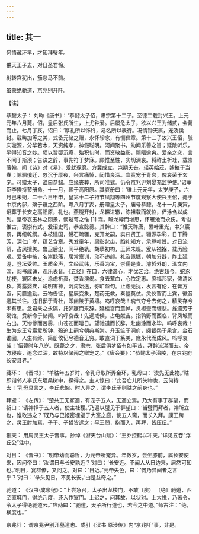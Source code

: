 ```yaml
---
---
---
```

title: 其一
---




何悟藏环早，才知拜璧年。

翀天王子去，对日圣君怜。

树转宫犹出，笳悲马不前。

虽蒙绝驰道，京兆别开阡。

【注】

恭懿太子： 刘昫《唐书》：“恭懿太子佋，肃宗第十二子。至德二载封兴王。上元元年六月薨。佋，皇后张氏所生，上尤钟爱。后屡危太子，欲以兴王为储贰，会薨而止。七月丁亥，诏曰：‘厚礼所以饰终，易名所以表行。况情钟天属，宠及侯封。载畴加等之美，式备元储之赠，永怀轸念，有恻彝章。第十二子故兴王佋，毓庆璇源，分华若木，天资纯孝，神假聪明。河间聚书，幼闻乐善之旨；延陵听乐，早得知音之妙。顷以暂婴沉瘵，殆积旬时，而资敬益彰，颖晤逾爽。爱亲之恋，言不间于斯须；告诀之辞，事先符于梦寐。顾惟至性，实切深哀。将祚土析珪，载崇藩翰，闻《诗》对《易》，爰就琢磨。方冀成立，岂期夭丧。瑶英始茂，遽摧于当春；隙驷俄迁，忽沉于厚夜，兴言痛悼，闵惜良深。宜贲宠于青宫，俾哀荣于玄穸。可赠太子，谥曰恭懿。应缘丧葬，所司准式。仍令京兆尹刘晏充监护使。’诏宰臣李揆持节册命。十一月，葬于高阳原。其哀册曰：‘维上元元年，太岁庚子，六月己未朔，二十六日甲申，皇第十二子持节凤翔等四州节度观察大使兴王佋，薨于中京内邸，殡于寝之西阶。粤八月丁亥，册赠皇太子，庙号恭懿。冬十一月庚寅，诏葬于长安之高阳原，礼也。燕隧开封，龙輼进辙，陈祖载而就位，俨涂刍以成列。皇帝哀玉林之閟景，悯璇萼之惟 [1] 霜。瞻龙綍而增思，怀雁池而永伤。考谥惟古，褒崇有式。爰诏史司，恭宣懿德。其辞曰：“惟天祚唐，累叶重光，中兴宸景，再纽乾纲。本枝建国，磐石疏疆，克开龙嗣，实曰贤王。骊源孕彩，日干腾芳，深仁广孝，蕴艺含章。秀发童年，惠彰龀齿，蹈礼知方，承尊叶旨。对日流辩，占凤擅美。鲁卫后尘，间平绝轨。胡孽初构，王师未班。爰从襁褓，载历险艰。爱备中掖，名崇懿藩，居常禀训，动不违颜。礼及佩觽，朝加分器，胙土延渥，登坛受帅。玉质金声，文经武纬，乐善为宝，崇儒是贵。濬哲外朗，温文内深，阅书成诵，观乐表音。《五经》在口，六律谐心，才优艺洽，绝古超今。蛇豕犹梗，寰区未乂。涤虑祈真，焚香演偈。食去荤血，心依定惠。庶福邦家，俾清凶秽。雾露婴疾，聪明害神，沉疴始遘，弥旷盈旬。止虑无扰，发言有伦，在膏方亟，问膳逾勤。云物告征，星辰变象，楚药无救，秦毉莫仗。灵仪窅而上宾，徽音邈其长往。违旧邸于青社，即幽陵于黄壤。呜呼哀哉！魂气夺兮去何之，精灵存兮孝有思。念君亲之永隔，托梦寐而来辞。延桂宫而震悼，贯椒壸而缠悲。旌遗芳于碣馆，贲新命于储闱。呜呼哀哉！先远戒候，占龟献吉。指鹑野而西临，背凤城而右出。天惨惨而苦雾，山苍苍而曀日。望驰道而长辞，赴幽涂而永毕。呜呼哀哉！生为宠王兮宸爱所钟，殁追上嗣兮朝典斯崇。升玉笙于洞府，阅银棨于泉宫。金石谁固，人生有终，简册攸记兮德音无穷。敢直词于篆美，庶永代而成风。呜呼哀哉！’佋薨时年八岁。既薨之夕，肃宗、张后俱梦佋有如平昔，拜辞流涕而去。帝方寝疾，追念过深，故特以储闱之赠宠之。”《唐会要》：“恭懿太子沿陵，在京兆府长安县界。”

藏环： 《晋书》：“羊祜年五岁时，令乳母取所弄金环，乳母曰：‘汝先无此物。’祜即诣邻人李氏东垣桑树中，探得之。主人惊曰：‘此吾亡儿所失物也，云何持去！’乳母具言之，李氏悲惋。时人异之，谓李氏子则祜之前身也。”

拜璧： 《左传》：“楚共王无冢適，有宠子五人，无適立焉。乃大有事于群望，而祈曰：‘请神择于五人者，使主社稷。’乃遍以璧见于群望曰：‘当璧而拜者，神所立也，谁敢违之？’既乃与巴姬密埋璧于大室之庭，使五人斋，而长入拜。康王跨之，灵王肘加焉，子干、子晳皆远之；平王弱，抱而入，再拜，皆压纽。”

翀天： 用周灵王太子晋事。孙绰《游天台山赋》：“王乔控鹤以冲天。”详见五卷“浮丘公”注中。

对日： 《晋书》：“明帝幼而聪哲，为元帝所宠异。年数岁，尝坐膝前，属长安使来，因问帝曰：‘汝谓日与长安孰近？’对曰：‘长安近。不闻人从日边来，居然可知也。’明日，宴群僚，又问之。对曰：‘日近。’元帝失色，曰：‘何乃异间者之言乎？’对曰：‘举头见日，不见长安。’由是益奇之。”

驰道： 《汉书·成帝纪》：“上尝急召，太子出龙楼门，不敢（疾） 〔绝〕驰道，西至直城门，得绝乃度，还入作室门。上迟之，问其故，以状对。上大悦，乃著令，令太子得绝驰道云。”应劭曰：“驰道，天子所行道也，若今之中道。”师古注：“绝，横度也。”

京兆阡： 谓京兆尹别开墓道也。或引《汉书·原涉传》内“京兆阡”事，非是。